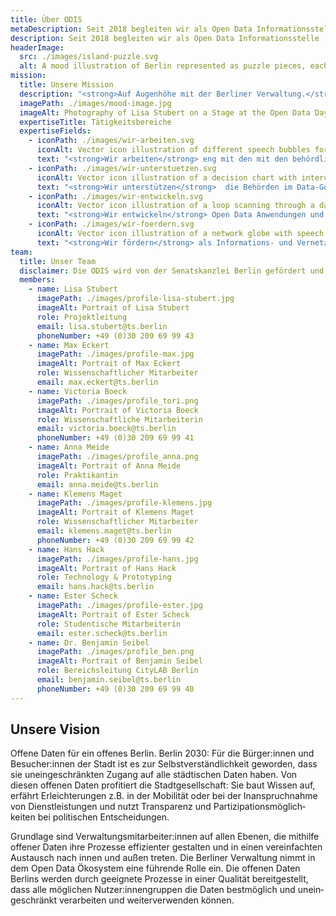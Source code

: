 ```yaml
---
title: Über ODIS
metaDescription: Seit 2018 begleiten wir als Open Data Informationsstelle (ODIS) die Stadt auf dem Weg zu einer partizipativen, nachhaltigen und datengetriebenen Gesellschaft mit dem Schwerpunkt auf die Bereitstellung und Nutzung offener Daten.
description: Seit 2018 begleiten wir als Open Data Informationsstelle (ODIS) die Stadt auf dem Weg zu einer partizipativen, nachhaltigen und datengetriebenen Gesellschaft mit dem Schwerpunkt auf die Bereitstellung und Nutzung offener Daten.
headerImage:
  src: ./images/island-puzzle.svg
  alt: A mood illustration of Berlin represented as puzzle pieces, each representing a field of activity of ODIS as well as different neighbourhoods of Berlin.
mission:
  title: Unsere Mission
  description: "<strong>Auf Augenhöhe mit der Berliner Verwaltung.</strong> Als Open Data Informationsstelle liegt unserer primärer Auftrag darin, für die Berliner Verwaltung Ansprechpartnerin rund um alle Fragen zum Thema Open Data zu sein. Wir sehen uns dabei als Begleiterin und Unterstützerin auf Augenhöhe mit der Berliner Verwaltung."
  imagePath: ./images/mood-image.jpg
  imageAlt: Photography of Lisa Stubert on a Stage at the Open Data Day 2020 holding a microphoneNumber as she gives a talk
  expertiseTitle: Tätigkeitsbereiche
  expertiseFields:
    - iconPath: ./images/wir-arbeiten.svg
      iconAlt: Vector icon illustration of different speech bubbles forming a conversation
      text: "<strong>Wir arbeiten</strong> eng mit den mit den behördlichen Open Data Beauftragten zusammen, vernetzen die zuständigen Ansprechpersonen zu Open Data und stellen Ressourcen zum Kompetenzaufbau und Wissenstransfer bereit."
    - iconPath: ./images/wir-unterstuetzen.svg
      iconAlt: Vector icon illustration of a decision chart with interconnected dots and arrows
      text: "<strong>Wir unterstützen</strong>  die Behörden im Data-Governance mit dem Fokus auf Open Data mithilfe geeig­neter Methoden."
    - iconPath: ./images/wir-entwickeln.svg
      iconAlt: Vector icon illustration of a loop scanning through a dataset
      text: "<strong>Wir entwickeln</strong> Open Data Anwendungen und Prototypen gemeinsam mit der Berliner Verwaltung um Informationen greifbar zu machen und mit Daten Neues zu schaffen."
    - iconPath: ./images/wir-foerdern.svg
      iconAlt: Vector icon illustration of a network globe with speech bubbles
      text: "<strong>Wir fördern</strong> als Informations- und Vernetzungsstelle den Austausch mit und zwischen dem Open Data Ökosystem aus Wirtschaft, Zivilgesellschaft, Verwaltung und Wissenschaft."
team:
  title: Unser Team
  disclaimer: Die ODIS wird von der Senatskanzlei Berlin gefördert und von der Technologiestiftung Berlin betrieben.
  members:
    - name: Lisa Stubert
      imagePath: ./images/profile-lisa-stubert.jpg
      imageAlt: Portrait of Lisa Stubert
      role: Projektleitung
      email: lisa.stubert@ts.berlin
      phoneNumber: +49 (0)30 209 69 99 43
    - name: Max Eckert
      imagePath: ./images/profile-max.jpg
      imageAlt: Portrait of Max Eckert
      role: Wissenschaftlicher Mitarbeiter
      email: max.eckert@ts.berlin
    - name: Victoria Boeck
      imagePath: ./images/profile_tori.png
      imageAlt: Portrait of Victoria Boeck
      role: Wissenschaftliche Mitarbeiterin
      email: victoria.boeck@ts.berlin
      phoneNumber: +49 (0)30 209 69 99 41
    - name: Anna Meide
      imagePath: ./images/profile_anna.png
      imageAlt: Portrait of Anna Meide
      role: Praktikantin
      email: anna.meide@ts.berlin
    - name: Klemens Maget
      imagePath: ./images/profile-klemens.jpg
      imageAlt: Portrait of Klemens Maget
      role: Wissenschaftlicher Mitarbeiter
      email: klemens.maget@ts.berlin
      phoneNumber: +49 (0)30 209 69 99 42
    - name: Hans Hack
      imagePath: ./images/profile-hans.jpg
      imageAlt: Portrait of Hans Hack
      role: Technology & Prototyping
      email: hans.hack@ts.berlin
    - name: Ester Scheck
      imagePath: ./images/profile-ester.jpg
      imageAlt: Portrait of Ester Scheck
      role: Studentische Mitarbeiterin
      email: ester.scheck@ts.berlin
    - name: Dr. Benjamin Seibel
      imagePath: ./images/profile_ben.png
      imageAlt: Portrait of Benjamin Seibel
      role: Bereichsleitung CityLAB Berlin
      email: benjamin.seibel@ts.berlin
      phoneNumber: +49 (0)30 209 69 99 40
---
```


## Unsere Vision

Offene Daten für ein offenes Berlin. Berlin 2030: Für die Bürger:innen und Besucher:innen der Stadt ist es zur Selbstver­ständ­lich­keit geworden, dass sie unein­ge­schränk­ten Zugang auf alle städtischen Daten haben. Von diesen offenen Daten profitiert die Stadt­ge­sell­schaft: Sie baut Wissen auf, erfährt Erleich­terungen z.B. in der Mobilität oder bei der Inan­spruch­nahme von Dienst­leistungen und nutzt Trans­parenz und Parti­zipa­tions­möglich­keiten bei politischen Entscheidungen.

Grund­lage sind Verwaltungs­mitarbeiter:innen auf allen Ebenen, die mithilfe offener Daten ihre Prozesse effizienter gestalten und in einen verein­fachten Austausch nach innen und außen treten. Die Berliner Verwaltung nimmt in dem Open Data Öko­system eine führende Rolle ein. Die offenen Daten Berlins werden durch geeig­nete Prozesse in einer Qualität bereit­gestellt, dass alle möglichen Nutzer:innen­gruppen die Daten best­möglich und unein­ge­schränkt verarbeiten und weiter­verwenden können.
